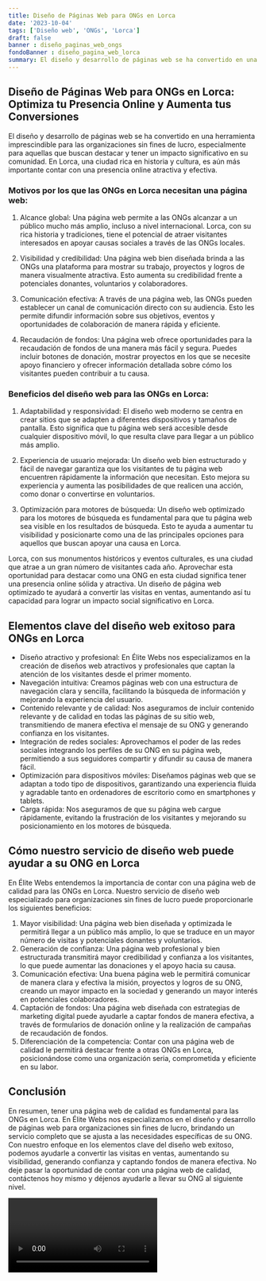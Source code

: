 ```yaml
---
title: Diseño de Páginas Web para ONGs en Lorca
date: '2023-10-04'
tags: ['Diseño web', 'ONGs', 'Lorca']
draft: false
banner : diseño_paginas_web_ongs
fondoBanner : diseño_pagina_web_lorca
summary: El diseño y desarrollo de páginas web se ha convertido en una herramienta imprescindible para las organizaciones sin fines de lucro, especialmente para aquellas que buscan destacar y tener un impacto significativo en su comunidad. En Lorca, una ciudad rica en historia y cultura, es aún más importante contar con una presencia online atractiva y efectiva.
---
```


## Diseño de Páginas Web para ONGs en Lorca: Optimiza tu Presencia Online y Aumenta tus Conversiones

El diseño y desarrollo de páginas web se ha convertido en una herramienta imprescindible para las organizaciones sin fines de lucro, especialmente para aquellas que buscan destacar y tener un impacto significativo en su comunidad. En Lorca, una ciudad rica en historia y cultura, es aún más importante contar con una presencia online atractiva y efectiva.

### Motivos por los que las ONGs en Lorca necesitan una página web:

1. Alcance global: Una página web permite a las ONGs alcanzar a un público mucho más amplio, incluso a nivel internacional. Lorca, con su rica historia y tradiciones, tiene el potencial de atraer visitantes interesados en apoyar causas sociales a través de las ONGs locales.

2. Visibilidad y credibilidad: Una página web bien diseñada brinda a las ONGs una plataforma para mostrar su trabajo, proyectos y logros de manera visualmente atractiva. Esto aumenta su credibilidad frente a potenciales donantes, voluntarios y colaboradores.

3. Comunicación efectiva: A través de una página web, las ONGs pueden establecer un canal de comunicación directo con su audiencia. Esto les permite difundir información sobre sus objetivos, eventos y oportunidades de colaboración de manera rápida y eficiente.

4. Recaudación de fondos: Una página web ofrece oportunidades para la recaudación de fondos de una manera más fácil y segura. Puedes incluir botones de donación, mostrar proyectos en los que se necesite apoyo financiero y ofrecer información detallada sobre cómo los visitantes pueden contribuir a tu causa.

### Beneficios del diseño web para las ONGs en Lorca:

1. Adaptabilidad y responsividad: El diseño web moderno se centra en crear sitios que se adapten a diferentes dispositivos y tamaños de pantalla. Esto significa que tu página web será accesible desde cualquier dispositivo móvil, lo que resulta clave para llegar a un público más amplio.

2. Experiencia de usuario mejorada: Un diseño web bien estructurado y fácil de navegar garantiza que los visitantes de tu página web encuentren rápidamente la información que necesitan. Esto mejora su experiencia y aumenta las posibilidades de que realicen una acción, como donar o convertirse en voluntarios.

3. Optimización para motores de búsqueda: Un diseño web optimizado para los motores de búsqueda es fundamental para que tu página web sea visible en los resultados de búsqueda. Esto te ayuda a aumentar tu visibilidad y posicionarte como una de las principales opciones para aquellos que buscan apoyar una causa en Lorca.

Lorca, con sus monumentos históricos y eventos culturales, es una ciudad que atrae a un gran número de visitantes cada año. Aprovechar esta oportunidad para destacar como una ONG en esta ciudad significa tener una presencia online sólida y atractiva. Un diseño de página web optimizado te ayudará a convertir las visitas en ventas, aumentando así tu capacidad para lograr un impacto social significativo en Lorca.

<GifSeo />

<Cta />

## Elementos clave del diseño web exitoso para ONGs en Lorca

- Diseño atractivo y profesional: En Élite Webs nos especializamos en la creación de diseños web atractivos y profesionales que captan la atención de los visitantes desde el primer momento.
- Navegación intuitiva: Creamos páginas web con una estructura de navegación clara y sencilla, facilitando la búsqueda de información y mejorando la experiencia del usuario.
- Contenido relevante y de calidad: Nos aseguramos de incluir contenido relevante y de calidad en todas las páginas de su sitio web, transmitiendo de manera efectiva el mensaje de su ONG y generando confianza en los visitantes.
- Integración de redes sociales: Aprovechamos el poder de las redes sociales integrando los perfiles de su ONG en su página web, permitiendo a sus seguidores compartir y difundir su causa de manera fácil.
- Optimización para dispositivos móviles: Diseñamos páginas web que se adaptan a todo tipo de dispositivos, garantizando una experiencia fluida y agradable tanto en ordenadores de escritorio como en smartphones y tablets.
- Carga rápida: Nos aseguramos de que su página web cargue rápidamente, evitando la frustración de los visitantes y mejorando su posicionamiento en los motores de búsqueda.

## Cómo nuestro servicio de diseño web puede ayudar a su ONG en Lorca

En Élite Webs entendemos la importancia de contar con una página web de calidad para las ONGs en Lorca. Nuestro servicio de diseño web especializado para organizaciones sin fines de lucro puede proporcionarle los siguientes beneficios:

1. Mayor visibilidad: Una página web bien diseñada y optimizada le permitirá llegar a un público más amplio, lo que se traduce en un mayor número de visitas y potenciales donantes y voluntarios.
2. Generación de confianza: Una página web profesional y bien estructurada transmitirá mayor credibilidad y confianza a los visitantes, lo que puede aumentar las donaciones y el apoyo hacia su causa.
3. Comunicación efectiva: Una buena página web le permitirá comunicar de manera clara y efectiva la misión, proyectos y logros de su ONG, creando un mayor impacto en la sociedad y generando un mayor interés en potenciales colaboradores.
4. Captación de fondos: Una página web diseñada con estrategias de marketing digital puede ayudarle a captar fondos de manera efectiva, a través de formularios de donación online y la realización de campañas de recaudación de fondos.
5. Diferenciación de la competencia: Contar con una página web de calidad le permitirá destacar frente a otras ONGs en Lorca, posicionándose como una organización seria, comprometida y eficiente en su labor.

## Conclusión

En resumen, tener una página web de calidad es fundamental para las ONGs en Lorca. En Élite Webs nos especializamos en el diseño y desarrollo de páginas web para organizaciones sin fines de lucro, brindando un servicio completo que se ajusta a las necesidades específicas de su ONG. Con nuestro enfoque en los elementos clave del diseño web exitoso, podemos ayudarle a convertir las visitas en ventas, aumentando su visibilidad, generando confianza y captando fondos de manera efectiva. No deje pasar la oportunidad de contar con una página web de calidad, contáctenos hoy mismo y déjenos ayudarle a llevar su ONG al siguiente nivel.

<Video />

<CtaBot job='ONGs' city='Lorca'/>

<Gmaps query='Lorca+españa+maps' />